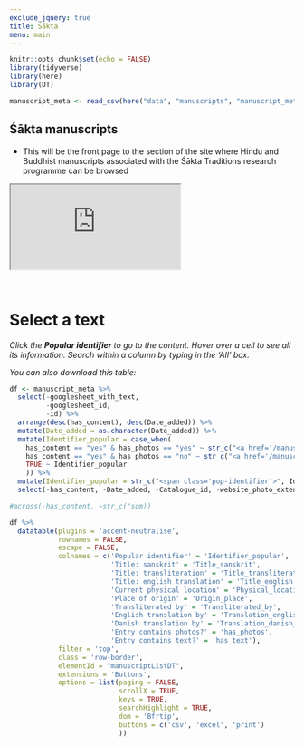 ```yaml
---
exclude_jquery: true
title: Śākta
menu: main
---
```


```r
knitr::opts_chunk$set(echo = FALSE)
library(tidyverse)
library(here)
library(DT)

manuscript_meta <- read_csv(here("data", "manuscripts", "manuscript_meta.csv"))
```

<main class="sakta-page-heading">
::: {.row .manuscript-list-page-header}
:::::: {.col-sm-12}
# Śākta manuscripts
::::::
:::

::: {.row}
:::::: {.col-lg-9 .col-md-9 .col-sm-6}
- This will be the front page to the section of the site where Hindu and Buddhist manuscripts associated with the Śākta Traditions research programme can be browsed
::::::

::: {.col-lg-3 .col-md-3 .col-sm-6}
:::::: {.embed-responsive .embed-responsive-16by9}
<iframe class='embed-responsive-item featured-work-graphic' src='https://player.vimeo.com/video/376577532' allow="fullscreen" allowfullscreen></iframe>
::::::
<!-- end column -->
:::

<!-- end row -->
:::

</main>

<main class="manuscript-list">
::: {.row}
::: {.col-sm-12}
<br>

# Select a text

*Click the __Popular identifier__ to go to the content. Hover over a cell to see all its information. Search within a column by typing in the 'All' box.*

*You can also download this table:*

```r
df <- manuscript_meta %>% 
  select(-googlesheet_with_text, 
         -googlesheet_id, 
         -id) %>%
  arrange(desc(has_content), desc(Date_added)) %>% 
  mutate(Date_added = as.character(Date_added)) %>% 
  mutate(Identifier_popular = case_when(
    has_content == "yes" & has_photos == "yes" ~ str_c("<a href='/manuscripts/", Catalogue_id, "/1/'>", Identifier_popular, "</a>"),
    has_content == "yes" & has_photos == "no" ~ str_c("<a href='/manuscripts/", Catalogue_id, "/text/'>", Identifier_popular, "</a>"),
    TRUE ~ Identifier_popular
    )) %>% 
  mutate(Identifier_popular = str_c("<span class='pop-identifier'>", Identifier_popular, "</span>")) %>% 
  select(-has_content, -Date_added, -Catalogue_id, -website_photo_extension, -private_notes)

#across(-has_content, ~str_c("som))

df %>% 
  datatable(plugins = 'accent-neutralise',
            rownames = FALSE,
            escape = FALSE,
            colnames = c('Popular identifier' = 'Identifier_popular',
                         'Title: sanskrit' = 'Title_sanskrit',
                         'Title: transliteration' = 'Title_transliteration',
                         'Title: english translation' = 'Title_english',
                         'Current physical location' = 'Physical_location',
                         'Place of origin' = 'Origin_place',
                         'Transliterated by' = 'Transliterated_by',
                         'English translation by' = 'Translation_english_by',
                         'Danish translation by' = 'Translation_danish_by',
                         'Entry contains photos?' = 'has_photos',
                         'Entry contains text?' = 'has_text'),
            filter = 'top',
            class = 'row-border',
            elementId = "manuscriptListDT",
            extensions = 'Buttons',
            options = list(paging = FALSE, 
                           scrollX = TRUE,
                           keys = TRUE,
                           searchHighlight = TRUE,
                           dom = 'Bfrtip',
                           buttons = c('csv', 'excel', 'print')
                           ))

```
<br>

:::
:::

</main>

